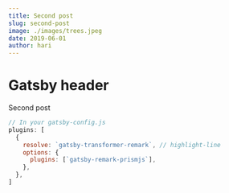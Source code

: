 ```yaml
---
title: Second post
slug: second-post
image: ./images/trees.jpeg
date: 2019-06-01
author: hari
---
```


# Gatsby header

Second post

```javascript
// In your gatsby-config.js
plugins: [
  {
    resolve: `gatsby-transformer-remark`, // highlight-line
    options: {
      plugins: [`gatsby-remark-prismjs`],
    },
  },
]
```
